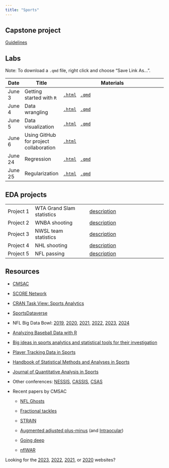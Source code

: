 ```yaml
---
title: "Sports"
---
```


## Capstone project

[Guidelines](https://36-sure.github.io/2024/sports/project/description.html)

## Labs

Note: To download a `.qmd` file, right click and choose "Save Link As...".

| Date   | Title                                  | Materials                                                                                                                                                 |
|--------|----------------------------------------|-----------------------------------------------------------------------------------------------------------------------------------------------------------|
| June 3 | Getting started with `R`               | [`.html`](sports/labs/01-intro.qmd) &nbsp; [`.qmd`](https://raw.githubusercontent.com/36-SURE/2024/main/sports/labs/01-intro.qmd)                 |
| June 4 | Data wrangling                         | [`.html`](sports/labs/02-wrangling.qmd) &nbsp; [`.qmd`](https://raw.githubusercontent.com/36-SURE/2024/main/sports/labs/02-wrangling.qmd)         |
| June 5 | Data visualization                     | [`.html`](sports/labs/03-visualization.qmd) &nbsp; [`.qmd`](https://raw.githubusercontent.com/36-SURE/2024/main/sports/labs/03-visualization.qmd) |
| June 6 | Using GitHub for project collaboration | [`.html`](sports/labs/04-github.qmd)                                                                                                                      |
| June 24 | Regression                     | [`.html`](sports/labs/05-regression.qmd) &nbsp; [`.qmd`](https://raw.githubusercontent.com/36-SURE/2024/main/sports/labs/05-regression.qmd) |
| June 25 | Regularization                     | [`.html`](sports/labs/06-regularization.qmd) &nbsp; [`.qmd`](https://raw.githubusercontent.com/36-SURE/2024/main/sports/labs/06-regularization.qmd) |
<!-- |        |                          |                                           |                                         | -->

<!-- |        |                          |                                           |                                         | -->

<!-- |        |                          |                                           |                                         | -->

<!-- |        |                          |                                           |                                         | -->


## EDA projects

|           |                                 |                                                      |
|---------------|-----------------------------|-----------------------------------------|
| Project 1 | WTA Grand Slam statistics                | [description](sports/eda/wta.html)             |
| Project 2 |  WNBA shooting | [description](sports/eda/wnba.html)              |
| Project 3 | NWSL team statistics  | [description](sports/eda/nwsl.html)         |
| Project 4 | NHL shooting               | [description](sports/eda/nhl.html)                 |
| Project 5 |  NFL passing           | [description](sports/eda/nfl.html)     |

## Resources

-   [CMSAC](https://www.stat.cmu.edu/cmsac)

-   [SCORE Network](https://scorenetwork.org/)

-   [CRAN Task View: Sports Analytics](https://cran.r-project.org/web/views/SportsAnalytics.html)

-   [SportsDataverse](https://www.sportsdataverse.org/)

-   NFL Big Data Bowl: [2019](https://github.com/nfl-football-ops/Big-Data-Bowl), [2020](https://www.kaggle.com/competitions/nfl-big-data-bowl-2020), [2021](https://www.kaggle.com/competitions/nfl-big-data-bowl-2021), [2022](https://www.kaggle.com/competitions/nfl-big-data-bowl-2022), [2023](https://www.kaggle.com/competitions/nfl-big-data-bowl-2023), [2024](https://www.kaggle.com/competitions/nfl-big-data-bowl-2024)

-   [Analyzing Baseball Data with R](https://beanumber.github.io/abdwr3e/)

-   [Big ideas in sports analytics and statistical tools for their investigation](https://t.co/MySZaPoOp6)

-   [Player Tracking Data in Sports](https://www.annualreviews.org/doi/pdf/10.1146/annurev-statistics-033021-110117)

-   [Handbook of Statistical Methods and Analyses in Sports](https://tinyurl.com/hosmaais)

-   [Journal of Quantitative Analysis in Sports](https://www.degruyter.com/journal/key/jqas/html)

-   Other conferences: [NESSIS](https://www.nessis.org/), [CASSIS](https://t.co/waq4mdlLoO), [CSAS](https://uconnsportsanalytics.org/)

-   Recent papers by CMSAC

    -   [NFL Ghosts](https://arxiv.org/pdf/2406.17220)

    -   [Fractional tackles](https://arxiv.org/pdf/2403.14769)

    -   [STRAIN](https://arxiv.org/pdf/2305.10262)

    -   [Augmented adjusted plus-minus](https://www.degruyter.com/document/doi/10.1515/jqas-2021-0005/html) (and [Intraocular](https://www.intraocular.net/))

    -   [Going deep](https://www.degruyter.com/document/doi/10.1515/jqas-2019-0056/html)

    -   [nflWAR](https://arxiv.org/pdf/1802.00998)

Looking for the
[2023](https://cmu-sure-2023.netlify.app/),
[2022](https://www.stat.cmu.edu/cmsac/sure/2022/materials/),
[2021](https://www.stat.cmu.edu/cmsac/sure/2021/materials/),
or [2020](https://www.stat.cmu.edu/cmsac/sure/2020/materials/)
websites?